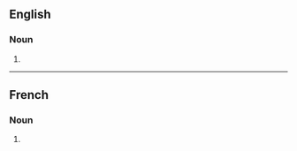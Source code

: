 ==English==

===Noun===
{{head|en|noun form}}

# {{plural of|en|intrusion}}

----

==French==

===Noun===
{{head|fr|noun plural form|g=f}}

# {{plural of|fr|intrusion}}